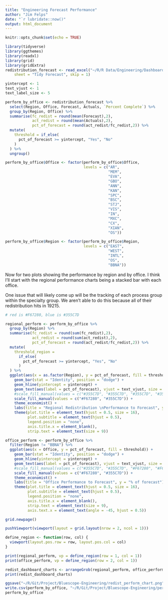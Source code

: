 ```yaml
---
title: "Engineering Forecast Performance"
author: "Jim Felps"
date: "`r lubridate::now()"
output: html_document
---
```


```r
knitr::opts_chunk$set(echo = TRUE)
```

```r
library(tidyverse)
library(ggthemes)
library(readxl)
library(grid)
library(gridExtra)
redistribution_forecast <- read_excel("~/R/R Data/Engineering/Dashboards/redistribution_forecast.xlsx", 
    sheet = "Tidy Forecast", skip = 1)

yintercept <- 1
text_vjust <- 1
text_label_size <- 5
```

```r
perform_by_office <- redistribution_forecast %>%
  select(Region, Office, Forecast, Actuals, `Percent Complete`) %>%
  group_by(Region, Office) %>%
  summarise(fc_redist = round(mean(Forecast),2),
            act_redist = round(mean(Actuals),2),
            pct_of_forecast = round(act_redist/fc_redist,2)) %>%
  mutate(
    threshold = if_else(
      pct_of_forecast >= yintercept, "Yes", "No"
    )
  ) %>%
  ungroup()

perform_by_office$Office <- factor(perform_by_office$Office,
                                   levels = c("AR",
                                              "MEM",
                                              "EVA",
                                              "GBO",
                                              "ANN",
                                              "KAN",
                                              "SPC",
                                              "BSC",
                                              "STJ",
                                              "VIS",
                                              "IN",
                                              "MXC",
                                              "CX",
                                              "XIAN",
                                              "OS"))

perform_by_office$Region <- factor(perform_by_office$Region,
                                   levels = c("EAST",
                                              "WEST",
                                              "INTL",
                                              "OS",
                                              "BBNA"))


```



Now for two plots showing the performance by region and by office. I think I'll start with the regional performance charts being a stacked bar with each office.

One issue that will likely come up will be the tracking of each process group within the specialty group. We aren't able to do this because all of their redistribution hits in 19215.

```r
# red is #F67280, blue is #355C7D 

regional_perform <- perform_by_office %>%
  group_by(Region) %>%
  summarise(fc_redist = round(sum(fc_redist),2),
            act_redist = round(sum(act_redist),2),
            pct_of_forecast = round(act_redist/fc_redist,2)) %>%
  mutate(
    threshold_region = 
      if_else(
        pct_of_forecast >= yintercept, "Yes", "No"
      )
  ) %>%
  ggplot(aes(x = as.factor(Region), y = pct_of_forecast, fill = threshold_region)) +
    geom_bar(stat = "Identity", position = "dodge") +
    geom_hline(yintercept = yintercept) +
    geom_text(aes(label = pct_of_forecast), vjust = text_vjust, size = text_label_size) +
    #scale_fill_manual(values = c("#355C7D", "#355C7D", "#355C7D", "#355C7D", "#355C7D")) +
    scale_fill_manual(values = c("#F67280", "#355C7D")) +
    theme_economist() +
    labs(title = "Regional Redistribution \nPerformance to Forecast", y = "% of forecast", subtitle = "vs % of workdays imported") +
    theme(plot.title = element_text(hjust = 0.5, size = 16),
          plot.subtitle = element_text(hjust = 0.5),
          legend.position = "none",
          axis.title.x = element_blank(),
          strip.text = element_text(size = 9))

office_perform <- perform_by_office %>%
  filter(Region != "BBNA") %>%
  ggplot(aes(x = Office, y = pct_of_forecast, fill = threshold)) +
    geom_bar(stat = "Identity", position = "dodge") +
    geom_hline(yintercept = yintercept) +
    geom_text(aes(label = pct_of_forecast), vjust = text_vjust, size = text_label_size) +
    #scale_fill_manual(values = c("#355C7D", "#355C7D", "#F67280", "#F67280", "#355C7D", "#355C7D", "#355C7D", "#F67280", "#F67280", "#355C7D", "#355C7D", "#F67280", "#F67280", "#355C7D", "#355C7D")) +
    scale_fill_manual(values = c("#F67280", "#355C7D")) +
    theme_economist() +
    labs(title = "Office Performance to Forecast", y = "% of forecast") +
    theme(plot.title = element_text(hjust = 0.5, size = 16),
          plot.subtitle = element_text(hjust = 0.5),
          legend.position = "none",
          axis.title.x = element_blank(),
          strip.text = element_text(size = 9),
          axis.text.x = element_text(angle = -45, hjust = 0.5))

grid.newpage()

pushViewport(viewport(layout = grid.layout(nrow = 2, ncol = 1)))

define_region <- function(row, col) {
  viewport(layout.pos.row = row, layout.pos.col = col)
}

print(regional_perform, vp = define_region(row = 1, col = 1))
print(office_perform, vp = define_region(row = 2, col = 1))

redist_dashboard_charts <- arrangeGrob(regional_perform, office_perform, nrow = 2)
print(redist_dashboard_charts)

ggsave("~/R/Git/Project/Bluescope-Engineering/redist_perform_chart.png", redist_dashboard_charts, width = 16, height = 9, dpi = 320)
write.csv(perform_by_office, "~/R/Git/Project/Bluescope-Engineering/perform_by_office.csv")
perform_by_office
```

